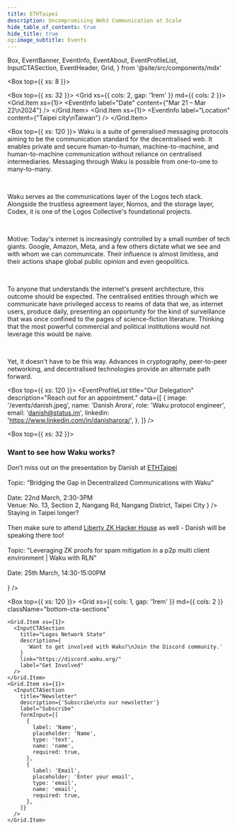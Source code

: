 ```yaml
---
title: ETHTaipei
description: Uncompromising Web3 Communication at Scale
hide_table_of_contents: true
hide_title: true
og:image_subtitle: Events
---
```


  Box,
  EventBanner,
  EventInfo,
  EventAbout,
  EventProfileList,
  InputCTASection,
  EventHeader,
  Grid,
} from '@site/src/components/mdx'

<head>
  <body className="events event-details" />
</head>

<Box top={{ xs: 8 }}>
  <EventBanner src="/events/eth-taipei.png" />
  <EventHeader 
    title="Waku at ETHTaipei"
    description="We are a family of robust, censorship-resistant communication protocols designed to enable privacy-focused messaging for web3 apps."
  />

  <Box top={{ xs: 32 }}>
  <Grid xs={{ cols: 2, gap: '1rem' }} md={{ cols: 2 }}>
    <Grid.Item xs={1}>
      <EventInfo 
        label="Date"
        content={"Mar 21 – Mar 22\n2024"}
      /> 
      </Grid.Item>
      <Grid.Item xs={1}>
        <EventInfo 
          label="Location"
          content={"Taipei city\nTaiwan"}
        /> 
      </Grid.Item>
    </Grid>
  </Box>
</Box>

<Box top={{ xs: 120 }}>
  <EventAbout>
Waku is a suite of generalised messaging protocols aiming to be the communication standard for the decentralised web. It enables private and secure human-to-human, machine-to-machine, and human-to-machine communication without reliance on centralised intermediaries. Messaging through Waku is possible from one-to-one to many-to-many.

<br />

Waku serves as the communications layer of the Logos tech stack. Alongside the trustless agreement layer, Nomos, and the storage layer, Codex, it is one of the Logos Collective's foundational projects.

<br />

Motive:
Today's internet is increasingly controlled by a small number of tech giants. Google, Amazon, Meta, and a few others dictate what we see and with whom we can communicate. Their influence is almost limitless, and their actions shape global public opinion and even geopolitics.

<br />

To anyone that understands the internet's present architecture, this outcome should be expected. The centralised entities through which we communicate have privileged access to reams of data that we, as internet users, produce daily, presenting an opportunity for the kind of surveillance that was once confined to the pages of science-fiction literature. Thinking that the most powerful commercial and political institutions would not leverage this would be naive.

<br />

Yet, it doesn't have to be this way. Advances in cryptography, peer-to-peer networking, and decentralised technologies provide an alternate path forward.

  </EventAbout>
</Box>

<Box top={{ xs: 120 }}>
  <EventProfileList
    title="Our Delegation"
    description="Reach out for an appointment."
    data={[
      {
        image: '/events/danish.jpeg',
        name: 'Danish Arora',
        role: 'Waku protocol engineer',
        email: 'danish@status.im',
        linkedin: 'https://www.linkedin.com/in/danisharora/',
      },
    ]}
  />
</Box>

<Box top={{ xs: 32 }}>
  <h3>Want to see how Waku works?</h3>
  <Box top={{ xs: 16 }}>
    <Grid xs={{ cols: 2, gap: '1rem' }} md={{ cols: 2 }}>
      <Grid.Item xs={1}>
        <EventInfo 
          label="Presentation"
          content={
            <>
              Don’t miss out on the presentation by Danish at <a href="https://ethtaipei.org/" target="_blank">ETHTaipei</a>
              <br/><br/>
              Topic: “Bridging the Gap in Decentralized Communications with Waku” 
              <br/><br/>
              Date: 22nd March, 2:30-3PM
              <br/>
              Venue: No. 13, Section 2, Nangang Rd, Nangang District, Taipei City
            </>
          }
        /> 
        </Grid.Item>
        <Grid.Item xs={1}>
          <EventInfo 
            label="Talk"
            content={
            <>
              Staying in Taipei longer?
              <br/><br/>
              Then make sure to attend <a href="https://sepia-feather-0bd.notion.site/Liberty-Hacker-House-fcadec84599d4763899d1c0e9be894c6" target="_blank">Liberty ZK Hacker House</a> as well - Danish will be speaking there too! 
              <br/>
              <br/>
              Topic: "Leveraging ZK proofs for spam mitigation in a p2p multi client environment | Waku with RLN" 
              <br/>
              <br/>
              Date: 25th March, 14:30-15:00PM
              <br/><br/>
            </>
          }
          /> 
        </Grid.Item>
      </Grid>
  </Box>
</Box>

<Box top={{ xs: 120 }}>
  <Grid
    xs={{ cols: 1, gap: '1rem' }}
    md={{ cols: 2 }}
    className="bottom-cta-sections"
  >
    <Grid.Item xs={1}>
      <InputCTASection
        title="Logos Network State"
        description={
          'Want to get involved with Waku?\nJoin the Discord community.'
        }
        link="https://discord.waku.org/"
        label="Get Involved"
      />
    </Grid.Item>
    <Grid.Item xs={1}>
      <InputCTASection
        title="Newsletter"
        description={'Subscribe\nto our newsletter'}
        label="Subscribe"
        formInput={[
          {
            label: 'Name',
            placeholder: 'Name',
            type: 'text',
            name: 'name',
            required: true,
          },
          {
            label: 'Email',
            placeholder: 'Enter your email',
            type: 'email',
            name: 'email',
            required: true,
          },
        ]}
      />
    </Grid.Item>
  </Grid>
</Box>
